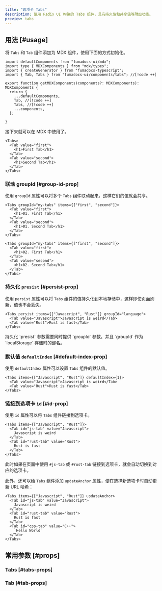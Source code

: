 ```yaml
---
title: "选项卡 Tabs"
description: 使用 Radix UI 构建的 Tabs 组件，具有持久性和共享值等附加功能。
preview: tabs
---
```


## 用法 [#usage]

将 `Tabs` 和 `Tab` 组件添加为 MDX 组件，使用下面的方式初始化。

```mdx title="app/mdx-components.tsx"
import defaultComponents from "fumadocs-ui/mdx";
import type { MDXComponents } from "mdx/types";
import { createGenerator } from "fumadocs-typescript";
import { Tab, Tabs } from "fumadocs-ui/components/tabs"; //[!code ++]
 
export function getMDXComponents(components?: MDXComponents): MDXComponents {
  return {
    ...defaultComponents,
    Tab, //[!code ++]
    Tabs, //[!code ++]
    ...components,
  };

}
```

接下来就可以在 MDX 中使用了。

```mdx
<Tabs>
  <Tab value="first">
    <h1>First Tab</h1>
  </Tab>
  <Tab value="second">
    <h1>Second Tab</h1>
  </Tab>
</Tabs>
```

### 联动 groupId [#group-id-prop]

使用 `groupId` 属性可以将多个 `Tabs` 组件联动起来，这样它们的值就会共享。

```mdx /groupId="my-tabs"/
<Tabs groupId="my-tabs" items={["first", "second"]}>
  <Tab value="first">
    <h1>01. First Tab</h1>
  </Tab>
  <Tab value="second">
    <h1>01. Second Tab</h1>
  </Tab>
</Tabs>

<Tabs groupId="my-tabs" items={["first", "second"]}>
  <Tab value="first">
    <h1>02. First Tab</h1>
  </Tab>
  <Tab value="second">
    <h1>02. Second Tab</h1>
  </Tab>
</Tabs>
```

### 持久化 `presist` [#persist-prop]

使用 `persist` 属性可以将 `Tabs` 组件的值持久化到本地存储中，这样即使页面刷新，值也不会丢失。

```mdx /persist/ /groupId="language"/
<Tabs persist items={["Javascript", "Rust"]} groupId="language">
  <Tab value="Javascript">Javascript is weird</Tab>
  <Tab value="Rust">Rust is fast</Tab>
</Tabs>
```

<Callout type="info" title="提示">
  持久化 `presist` 参数需要同时提供 `groupId` 参数。并且 `groupId` 作为
  `localStorage` 存储时的键名。
</Callout>

### 默认值 `defaultIndex` [#default-index-prop]

使用 `defaultIndex` 属性可以设置 `Tabs` 组件的默认值。

```mdx /defaultIndex={1}/
<Tabs items={["Javascript", "Rust"]} defaultIndex={1}>
  <Tab value="Javascript">Javascript is weird</Tab>
  <Tab value="Rust">Rust is fast</Tab>
</Tabs>
```

### 链接到选项卡 `id` [#id-prop]

使用 `id` 属性可以将 `Tabs` 组件链接到选项卡。

```mdx /id="rust-tab"/ /id="js-tab"/
<Tabs items={["Javascript", "Rust"]}>
  <Tab id="js-tab" value="Javascript">
    Javascript is weird
  </Tab>
  <Tab id="rust-tab" value="Rust">
    Rust is fast
  </Tab>
</Tabs>
```

此时如果在页面中使用 `#js-tab` 或 `#rust-tab` 链接到选项卡，就会自动切换到对应的选项卡。

此外，还可以给 `Tabs` 组件添加 `updateAnchor` 属性，便在选择新选项卡时自动更新 URL 哈希：

```mdx /updateAnchor/ /id="js-tab"/ /id="rust-tab"/ /id="cpp-tab"/
<Tabs items={["Javascript", "Rust"]} updateAnchor>
  <Tab id="js-tab" value="Javascript">
    Javascript is weird
  </Tab>
  <Tab id="rust-tab" value="Rust">
    Rust is fast
  </Tab>
  <Tab id="cpp-tab" value="C++">
    `Hello World`
  </Tab>
</Tabs>
```

## 常用参数 [#props]

### Tabs [#tabs-props]

<AutoTypeTable path="./content/docs/props.ts" name="tabsProps" />

### Tab [#tab-props]

<AutoTypeTable path="./content/docs/props.ts" name="tabProps" />
